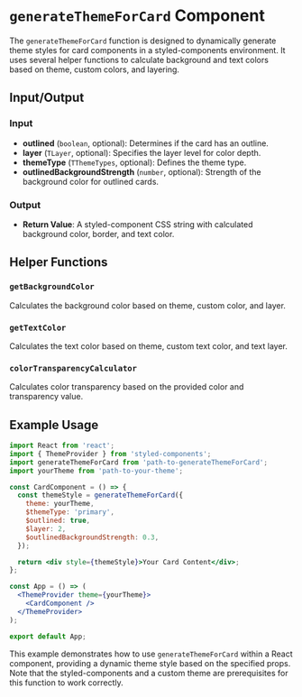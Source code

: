 # `generateThemeForCard` Component

The `generateThemeForCard` function is designed to dynamically generate theme styles for card components in a styled-components environment. It uses several helper functions to calculate background and text colors based on theme, custom colors, and layering.

## Input/Output

### Input

- **outlined** (`boolean`, optional): Determines if the card has an outline.
- **layer** (`TLayer`, optional): Specifies the layer level for color depth.
- **themeType** (`TThemeTypes`, optional): Defines the theme type.
- **outlinedBackgroundStrength** (`number`, optional): Strength of the background color for outlined cards.

### Output

- **Return Value**: A styled-component CSS string with calculated background color, border, and text color.

## Helper Functions

### `getBackgroundColor`

Calculates the background color based on theme, custom color, and layer.

### `getTextColor`

Calculates the text color based on theme, custom text color, and text layer.

### `colorTransparencyCalculator`

Calculates color transparency based on the provided color and transparency value.

## Example Usage

```jsx
import React from 'react';
import { ThemeProvider } from 'styled-components';
import generateThemeForCard from 'path-to-generateThemeForCard';
import yourTheme from 'path-to-your-theme';

const CardComponent = () => {
  const themeStyle = generateThemeForCard({
    theme: yourTheme,
    $themeType: 'primary',
    $outlined: true,
    $layer: 2,
    $outlinedBackgroundStrength: 0.3,
  });

  return <div style={themeStyle}>Your Card Content</div>;
};

const App = () => (
  <ThemeProvider theme={yourTheme}>
    <CardComponent />
  </ThemeProvider>
);

export default App;
```

This example demonstrates how to use `generateThemeForCard` within a React component, providing a dynamic theme style based on the specified props. Note that the styled-components and a custom theme are prerequisites for this function to work correctly.
